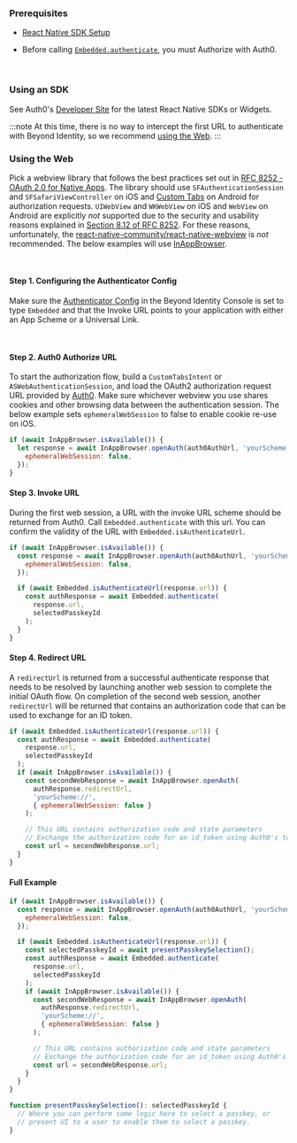 ### Prerequisites

- [React Native SDK Setup](/docs/sdk-setup?sdks=reactnative)

- Before calling [`Embedded.authenticate`](/docs/sdk-setup?sdks=reactnative#authentication), you must Authorize with Auth0. 

<br />


### Using an SDK

See Auth0's [Developer Site](https://auth0.com/docs/quickstart/native) for the latest React Native SDKs or Widgets.

:::note
At this time, there is no way to intercept the first URL to authenticate with Beyond Identity, so we recommend [using the Web](/docs/auth0#using-the-web). 
:::

### Using the Web

Pick a webview library that follows the best practices set out in [RFC 8252 - OAuth 2.0 for Native Apps](https://tools.ietf.org/html/rfc8252). The library should use `SFAuthenticationSession` and `SFSafariViewController` on iOS and [Custom Tabs](https://developer.chrome.com/multidevice/android/customtabs) on Android for authorization requests. `UIWebView` and `WKWebView` on iOS and `WebView` on Android are explicitly _not_ supported due to the security and usability reasons explained in [Section 8.12 of RFC 8252](https://tools.ietf.org/html/rfc8252#section-8.12). For these reasons, unfortunately, the [react-native-community/react-native-webview](https://github.com/react-native-community/react-native-webview) is _not_ recommended. The below examples will use [InAppBrowser](https://github.com/proyecto26/react-native-inappbrowser).

<br />

#### Step 1. Configuring the Authenticator Config

Make sure the [Authenticator Config](/docs/authentication#embedded-sdk) in the Beyond Identity Console is set to type `Embedded` and that the Invoke URL points to your application with either an App Scheme or a Universal Link.

<br />

#### Step 2. Auth0 Authorize URL

To start the authorization flow, build a `CustomTabsIntent` or `ASWebAuthenticationSession`, and load the OAuth2 authorization request URL provided by [Auth0](https://auth0.com/docs/api/authentication#authorization-code-flow-with-pkce). Make sure whichever webview you use shares cookies and other browsing data between the authentication session. The below example sets `ephemeralWebSession` to false to enable cookie re-use on iOS.

```javascript
if (await InAppBrowser.isAvailable()) {
  let response = await InAppBrowser.openAuth(auth0AuthUrl, 'yourScheme://', {
    ephemeralWebSession: false,
  });
}
```

#### Step 3. Invoke URL

During the first web session, a URL with the invoke URL scheme should be returned from Auth0.
Call `Embedded.authenticate` with this url. You can confirm the validity of the URL with `Embedded.isAuthenticateUrl`.

```javascript
if (await InAppBrowser.isAvailable()) {
  const response = await InAppBrowser.openAuth(auth0AuthUrl, 'yourScheme://', {
    ephemeralWebSession: false,
  });

  if (await Embedded.isAuthenticateUrl(response.url)) {
    const authResponse = await Embedded.authenticate(
      response.url,
      selectedPasskeyId
    );
  }
}
```

#### Step 4. Redirect URL

A `redirectUrl` is returned from a successful authenticate response that needs to be resolved by launching another web session to complete the initial OAuth flow. On completion of the second web session, another `redirectUrl` will be returned that contains an authorization code that can be used to exchange for an ID token.

```javascript
if (await Embedded.isAuthenticateUrl(response.url)) {
  const authResponse = await Embedded.authenticate(
    response.url,
    selectedPasskeyId
  );
  if (await InAppBrowser.isAvailable()) {
    const secondWebResponse = await InAppBrowser.openAuth(
      authResponse.redirectUrl,
      'yourScheme://',
      { ephemeralWebSession: false }
    );

    // This URL contains authorization code and state parameters
    // Exchange the authorization code for an id_token using Auth0's token endpoint.
    const url = secondWebResponse.url;
  }
}
```

#### Full Example

```javascript
if (await InAppBrowser.isAvailable()) {
  const response = await InAppBrowser.openAuth(auth0AuthUrl, 'yourScheme://', {
    ephemeralWebSession: false,
  });

  if (await Embedded.isAuthenticateUrl(response.url)) {
    const selectedPasskeyId = await presentPasskeySelection();
    const authResponse = await Embedded.authenticate(
      response.url,
      selectedPasskeyId
    );
    if (await InAppBrowser.isAvailable()) {
      const secondWebResponse = await InAppBrowser.openAuth(
        authResponse.redirectUrl,
        'yourScheme://',
        { ephemeralWebSession: false }
      );

      // This URL contains authorization code and state parameters
      // Exchange the authorization code for an id_token using Auth0's token endpoint.
      const url = secondWebResponse.url;
    }
  }
}

function presentPasskeySelection(): selectedPasskeyId {
  // Where you can perform some logic here to select a passkey, or
  // present UI to a user to enable them to select a passkey.
}
```
